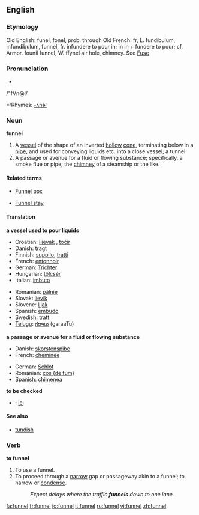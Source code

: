 ==English==
===Etymology===
Old English: funel, fonel, prob. through Old French. fr, L.
fundibulum, infundibulum, funnel, fr. infundere to pour in;
in in + fundere to pour; cf. Armor. founil funnel, W. ffynel
air hole, chimney. See [[fuse|Fuse]]

===Pronunciation===
*{{audio|en-us-funnel.ogg|Audio (US)}}
/"fVn@l/
*:Rhymes: [[Rhymes:English:-ʌnəl|-ʌnəl]]

===Noun===
'''funnel'''

#A [[vessel]] of the shape of an inverted [[hollow]] [[cone]], terminating below in a [[pipe]], and used for conveying liquids etc. into a close vessel; a tunnel.
#A passage or avenue for a fluid or flowing substance; specifically, a smoke flue or pipe; the [[chimney]] of a steamship or the like.

====Related terms====
*[[Funnel box]] 
<!-- (Mining), an apparatus for collecting finely
   crushed ore from water. --Knight.
-->
*[[Funnel stay]]
<!-- (Naut.), one of the ropes or rods steadying a
   steamer's funnel.-->

====Translation====
'''a vessel used to pour liquids'''
{{top}}
*Croatian: [[lijevak]] {{f}}, [[točir]] {{m}}
*Danish: [[tragt]] {{c}}
*Finnish: [[suppilo]], [[tratti]]
*French: [[entonnoir]] {{m}}
*German: [[Trichter]] {{m}}
*Hungarian: [[tölcsér]]
*Italian: [[imbuto]] {{m}}
{{mid}}
*Romanian: [[pâlnie]] {{f}}
*Slovak: [[lievik]] {{m}}
*Slovene: [[lijak]] {{m}}
*Spanish: [[embudo]] {{m}}
*Swedish: [[tratt]] {{c}}
*[[Telugu]]: [[గరాటు]] (garaaTu)
{{bottom}}

'''a passage or avenue for a fluid or flowing substance'''
{{top}}
*Danish: [[skorstenspibe]] {{c}}
*French: [[cheminée]] {{f}}
{{mid}}
*German: [[Schlot]] {{m}}
*Romanian: [[cos|cos (de fum)]] {{m}}
*Spanish: [[chimenea]] {{f}}
{{bottom}}

'''to be checked'''
*{{ttbc|Polish}}: [[lej]] {{m}}

====See also====
*[[tundish]]

===Verb===
'''to funnel'''
#To use a funnel.
#To proceed through a [[narrow]] gap or passageway akin to a funnel; to narrow or [[condense]].
#:''Expect delays where the traffic '''funnels''' down to one lane.''

[[fa:funnel]]
[[fr:funnel]]
[[io:funnel]]
[[it:funnel]]
[[ru:funnel]]
[[vi:funnel]]
[[zh:funnel]]